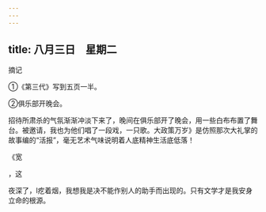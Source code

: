 ```yaml
---
---
---
```

title: 八月三日　星期二
---




摘记

①《第三代》写到五页一半。

②俱乐部开晚会。

招待所肃杀的气氛渐渐冲淡下来了，晚间在俱乐部开了晚会，用一些白布布置了舞台。被邀请，我也为他们唱了一段戏，一只歌。大政策万岁》是仿照那次大礼掌的故事编的“活报”，毫无艺术气味说明着人底精神生活底低落！

《宽

，这

夜深了，l疙着烟，我想我是决不能作别人的助手而出现的。只有文学才是我安身立命的根源。
